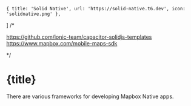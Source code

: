 
    { title: 'Solid Native', url: 'https://solid-native.t6.dev', icon: 'solidnative.png' },
] /* 

https://github.com/ionic-team/capacitor-solidjs-templates
https://www.mapbox.com/mobile-maps-sdk

*/

# {title}

There are various frameworks for developing Mapbox Native apps.

<LinkList links={links}/>
